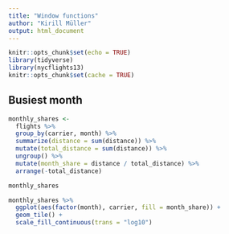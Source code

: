 ```yaml
---
title: "Window functions"
author: "Kirill Müller"
output: html_document
---
```



```r
knitr::opts_chunk$set(echo = TRUE)
library(tidyverse)
library(nycflights13)
knitr::opts_chunk$set(cache = TRUE)
```

## Busiest month

```r
monthly_shares <-
  flights %>%
  group_by(carrier, month) %>%
  summarize(distance = sum(distance)) %>%
  mutate(total_distance = sum(distance)) %>%
  ungroup() %>%
  mutate(month_share = distance / total_distance) %>%
  arrange(-total_distance)

monthly_shares
```

```r
monthly_shares %>% 
  ggplot(aes(factor(month), carrier, fill = month_share)) +
  geom_tile() +
  scale_fill_continuous(trans = "log10")
```
